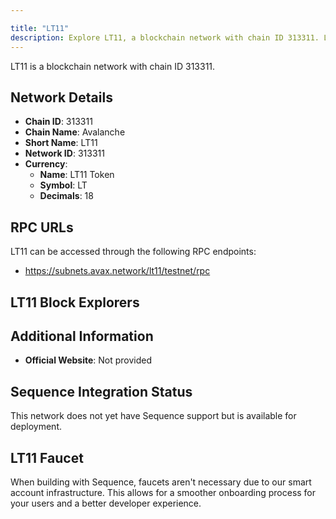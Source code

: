 ```yaml
---

title: "LT11"
description: Explore LT11, a blockchain network with chain ID 313311. Learn about its native currency, LT11 Token, and how to interact with the network.
---
```




LT11 is a blockchain network with chain ID 313311.

## Network Details

- **Chain ID**: 313311
- **Chain Name**: Avalanche
- **Short Name**: LT11
- **Network ID**: 313311
- **Currency**: 
  - **Name**: LT11 Token
  - **Symbol**: LT
  - **Decimals**: 18

## RPC URLs

LT11 can be accessed through the following RPC endpoints:

- https://subnets.avax.network/lt11/testnet/rpc

## LT11 Block Explorers



## Additional Information

- **Official Website**: Not provided

## Sequence Integration Status

This network does not yet have Sequence support but is available for deployment.

## LT11 Faucet

When building with Sequence, faucets aren't necessary due to our smart account infrastructure. This allows for a smoother onboarding process for your users and a better developer experience.

